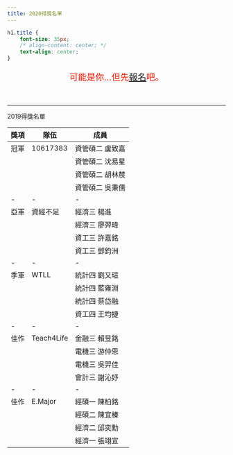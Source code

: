 ```yaml
---
title: 2020得獎名單
---
```

```css
h1.title {
    font-size: 35px;
    /* align-content: center; */
    text-align: center;
}
```


<div style="color: #F31702 ; font-size: 20px ; text-align: center" > 
可能是你...但先<a href="about.html">報名</a>吧。
</div>

<br>

___

<div class="title" > 2019得獎名單 </div>


<div style="font-size= 150%">
| 獎項  |  隊伍 |  成員 | 
|---|---|---|
| 冠軍 |10617383 |  資管碩二 盧致嘉 |  
|   |   |  資管碩二 沈易星  |   
|   |   |  資管碩二 胡林辳 |   
|   |   | 資管碩二 吳秉儒  |
| -|-|-|
| 亞軍 |資經不足 |  經濟三 楊進 |  
|   |   |  經濟三 廖羿瑋  |   
|   |   |  資工三 許嘉銘 |   
|   |   | 資工三 鄧鈞洲  |
|-|-|-|
| 季軍 |WTLL| 統計四 劉又瑄   |  
|   |   |  統計四 藍雍淵  |   
|   |   |  統計四 蔡岱融 |   
|   |   | 資工四 王均捷  |
|-|-|-|
| 佳作 |Teach4Life |  金融三 賴昱銘 |  
|   |   |  電機三 游仲恩  |   
|   |   |  電機三 吳羿佳 |   
|   |   | 會計三 謝沁妤  |
|-|-|-|
| 佳作 |E.Major| 經碩一 陳柏銘   |  
|   |   |  經碩二 陳宜榛  |   
|   |   |  經濟二 邱奕勳 |   
|   |   | 經濟一 張翊宣  |
</div>

